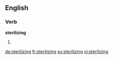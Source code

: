 
==English==

===Verb===
'''sterilizing'''

# {{present participle of|sterilize}}

[[de:sterilizing]]
[[fr:sterilizing]]
[[sv:sterilizing]]
[[vi:sterilizing]]
